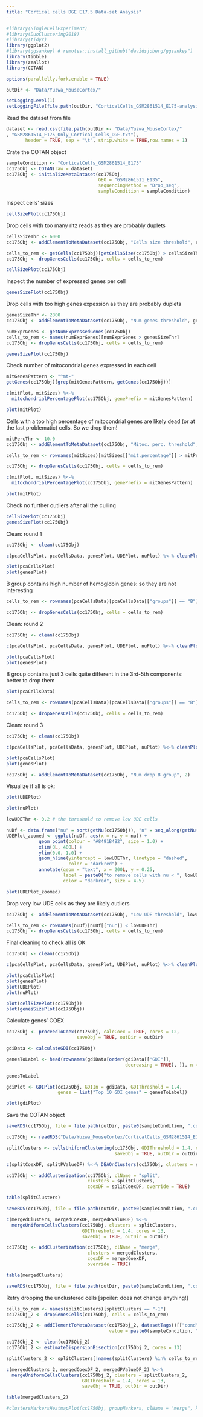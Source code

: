 ```yaml
---
title: "Cortical cells DGE E17.5 Data-set Anaysis"
---
```


```r
#library(SingleCellExperiment)
#library(DuoClustering2018)
#library(tidyr)
library(ggplot2)
#library(ggsankey) # remotes::install_github("davidsjoberg/ggsankey")
library(tibble)
library(zeallot)
library(COTAN)

options(parallelly.fork.enable = TRUE)

outDir <- "Data/Yuzwa_MouseCortex/"

setLoggingLevel(1)
setLoggingFile(file.path(outDir, "CorticalCells_GSM2861514_E175-analysis.log"))
```

Read the dataset from file

```r
dataset <- read.csv(file.path(outDir <- "Data/Yuzwa_MouseCortex/"
, "GSM2861514_E175_Only_Cortical_Cells_DGE.txt"),
       header = TRUE, sep = "\t", strip.white = TRUE,row.names = 1)
```

Crate the COTAN object

```r
sampleCondition <- "CorticalCells_GSM2861514_E175"
cc175Obj <- COTAN(raw = dataset)
cc175Obj <- initializeMetaDataset(cc175Obj,
                                  GEO = "GSM2861511_E135",
                                  sequencingMethod = "Drop_seq",
                                  sampleCondition = sampleCondition)
```

Inspect cells' sizes

```r
cellSizePlot(cc175Obj)
```

Drop cells with too many ritz reads as they are probably duplets

```r
cellsSizeThr <- 6000
cc175Obj <- addElementToMetaDataset(cc175Obj, "Cells size threshold", cellsSizeThr)

cells_to_rem <- getCells(cc175Obj)[getCellsSize(cc175Obj) > cellsSizeThr]
cc175Obj <- dropGenesCells(cc175Obj, cells = cells_to_rem)

cellSizePlot(cc175Obj)
```

Inspect the number of expressed genes per cell

```r
genesSizePlot(cc175Obj)
```

Drop cells with too high genes expession as they are probably duplets

```r
genesSizeThr <- 2800
cc175Obj <- addElementToMetaDataset(cc175Obj, "Num genes threshold", genesSizeThr)

numExprGenes <- getNumExpressedGenes(cc175Obj)
cells_to_rem <- names(numExprGenes)[numExprGenes > genesSizeThr]
cc175Obj <- dropGenesCells(cc175Obj, cells = cells_to_rem)

genesSizePlot(cc175Obj)
```

Check number of mitocondrial genes expressed in each cell

```r
mitGenesPattern <- "^mt-"
getGenes(cc175Obj)[grep(mitGenesPattern, getGenes(cc175Obj))]

c(mitPlot, mitSizes) %<-%
  mitochondrialPercentagePlot(cc175Obj, genePrefix = mitGenesPattern)

plot(mitPlot)
```

Cells with a too high percentage of mitocondrial genes are likely dead (or at the last problematic) cells. So we drop them!

```r
mitPercThr <- 10.0
cc175Obj <- addElementToMetaDataset(cc175Obj, "Mitoc. perc. threshold", mitPercThr)

cells_to_rem <- rownames(mitSizes)[mitSizes[["mit.percentage"]] > mitPercThr]

cc175Obj <- dropGenesCells(cc175Obj, cells = cells_to_rem)

c(mitPlot, mitSizes) %<-%
  mitochondrialPercentagePlot(cc175Obj, genePrefix = mitGenesPattern)

plot(mitPlot)
```

Check no further outliers after all the culling

```r
cellSizePlot(cc175Obj)
genesSizePlot(cc175Obj)
```

Clean: round 1

```r
cc175Obj <- clean(cc175Obj)

c(pcaCellsPlot, pcaCellsData, genesPlot, UDEPlot, nuPlot) %<-% cleanPlots(cc175Obj)

plot(pcaCellsPlot)
plot(genesPlot)
```

B group contains high number of hemoglobin genes: so they are not interesting

```r
cells_to_rem <- rownames(pcaCellsData)[pcaCellsData[["groups"]] == "B"]

cc175Obj <- dropGenesCells(cc175Obj, cells = cells_to_rem)
```

Clean: round 2

```r
cc175Obj <- clean(cc175Obj)

c(pcaCellsPlot, pcaCellsData, genesPlot, UDEPlot, nuPlot) %<-% cleanPlots(cc175Obj)

plot(pcaCellsPlot)
plot(genesPlot)
```

B group contains just 3 cells quite different in the 3rd-5th components: better to drop them

```r
plot(pcaCellsData)

cells_to_rem <- rownames(pcaCellsData)[pcaCellsData[["groups"]] == "B"]

cc175Obj <- dropGenesCells(cc175Obj, cells = cells_to_rem)
```

Clean: round 3

```r
cc175Obj <- clean(cc175Obj)

c(pcaCellsPlot, pcaCellsData, genesPlot, UDEPlot, nuPlot) %<-% cleanPlots(cc175Obj)

plot(pcaCellsPlot)
plot(genesPlot)

cc175Obj <- addElementToMetaDataset(cc175Obj, "Num drop B group", 2)
```

Visualize if all is ok:

```r
plot(UDEPlot)

plot(nuPlot)

lowUDEThr <- 0.2 # the threshold to remove low UDE cells

nuDf <- data.frame("nu" = sort(getNu(cc175Obj)), "n" = seq_along(getNu(cc175Obj)))
UDEPlot_zoomed <- ggplot(nuDf, aes(x = n, y = nu)) +
            geom_point(colour = "#8491B4B2", size = 1.0) +
            xlim(0L, 400L) +
            ylim(0.0, 1.0) +
            geom_hline(yintercept = lowUDEThr, linetype = "dashed",
                       color = "darkred") +
            annotate(geom = "text", x = 200L, y = 0.25,
                     label = paste0("to remove cells with nu < ", lowUDEThr),
                     color = "darkred", size = 4.5)

plot(UDEPlot_zoomed)
```

Drop very low UDE cells as they are likely outliers

```r
cc175Obj <- addElementToMetaDataset(cc175Obj, "Low UDE threshold", lowUDEThr)

cells_to_rem <- rownames(nuDf)[nuDf[["nu"]] < lowUDEThr]
cc175Obj <- dropGenesCells(cc175Obj, cells = cells_to_rem)
```

Final cleaning to check all is OK

```r
cc175Obj <- clean(cc175Obj)

c(pcaCellsPlot, pcaCellsData, genesPlot, UDEPlot, nuPlot) %<-% cleanPlots(cc175Obj)

plot(pcaCellsPlot)
plot(genesPlot)
plot(UDEPlot)
plot(nuPlot)

plot(cellSizePlot(cc175Obj))
plot(genesSizePlot(cc175Obj))
```

Calculate genes' COEX

```r
cc175Obj <- proceedToCoex(cc175Obj, calcCoex = TRUE, cores = 12,
                          saveObj = TRUE, outDir = outDir)

gdiData <- calculateGDI(cc175Obj)

genesToLabel <- head(rownames(gdiData[order(gdiData[["GDI"]],
                                            decreasing = TRUE), ]), n = 10L)

genesToLabel

gdiPlot <- GDIPlot(cc175Obj, GDIIn = gdiData, GDIThreshold = 1.4,
                   genes = list("Top 10 GDI genes" = genesToLabel))

plot(gdiPlot)
```

Save the COTAN object

```r
saveRDS(cc175Obj, file = file.path(outDir, paste0(sampleCondition, ".cotan.RDS")))
```

```r
cc175Obj <- readRDS("Data/Yuzwa_MouseCortex/CorticalCells_GSM2861514_E175.cotan.RDS")
```

```r
splitClusters <- cellsUniformClustering(cc175Obj, GDIThreshold = 1.4, cores = 13,
                                        saveObj = TRUE, outDir = outDir)

c(splitCoexDF, splitPValueDF) %<-% DEAOnClusters(cc175Obj, clusters = splitClusters)

cc175Obj <- addClusterization(cc175Obj, clName = "split",
                              clusters = splitClusters,
                              coexDF = splitCoexDF, override = TRUE)

table(splitClusters)
```

```r
saveRDS(cc175Obj, file = file.path(outDir, paste0(sampleCondition, ".cotan.RDS")))
```

```r
c(mergedClusters, mergedCoexDF, mergedPValueDF) %<-%
  mergeUniformCellsClusters(cc175Obj, clusters = splitClusters,
                            GDIThreshold = 1.4, cores = 13,
                            saveObj = TRUE, outDir = outDir)

cc175Obj <- addClusterization(cc175Obj, clName = "merge",
                              clusters = mergedClusters,
                              coexDF = mergedCoexDF,
                              override = TRUE)

table(mergedClusters)
```

```r
saveRDS(cc175Obj, file = file.path(outDir, paste0(sampleCondition, ".cotan.RDS")))
```

Retry dropping the unclustered cells \[spoiler: does not change anything!\]

```r
cells_to_rem <- names(splitClusters)[splitClusters == "-1"]
cc175Obj_2 <- dropGenesCells(cc175Obj, cells = cells_to_rem)

cc175Obj_2 <- addElementToMetaDataset(cc175Obj_2, datasetTags()[["cond"]],
                                      value = paste0(sampleCondition, "_2"))

cc175Obj_2 <- clean(cc175Obj_2)
cc175Obj_2 <- estimateDispersionBisection(cc175Obj_2, cores = 13)

splitClusters_2 <- splitClusters[!names(splitClusters) %in% cells_to_rem]
```

```r
c(mergedClusters_2, mergedCoexDF_2, mergedPValueDF_2) %<-%
  mergeUniformCellsClusters(cc175Obj_2, clusters = splitClusters_2,
                            GDIThreshold = 1.4, cores = 13,
                            saveObj = TRUE, outDir = outDir)

table(mergedClusters_2)
```

```r
#clustersMarkersHeatmapPlot(cc175Obj, groupMarkers, clName = "merge", kCuts = 4)
```
